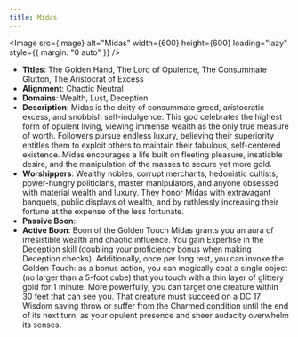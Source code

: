 ```yaml
---
title: Midas
---
```



<Image src={image} alt="Midas" width={600} height={600} loading="lazy" style={{ margin: "0 auto" }} />

- **Titles**: The Golden Hand, The Lord of Opulence, The Consummate Glutton, The Aristocrat of Excess
- **Alignment**: Chaotic Neutral
- **Domains**: Wealth, Lust, Deception
- **Description**: Midas is the deity of consummate greed, aristocratic excess, and snobbish self-indulgence. This god celebrates the highest form of opulent living, viewing immense wealth as the only true measure of worth. Followers pursue endless luxury, believing their superiority entitles them to exploit others to maintain their fabulous, self-centered existence. Midas encourages a life built on fleeting pleasure, insatiable desire, and the manipulation of the masses to secure yet more gold.
- **Worshippers**: Wealthy nobles, corrupt merchants, hedonistic cultists, power-hungry politicians, master manipulators, and anyone obsessed with material wealth and luxury. They honor Midas with extravagant banquets, public displays of wealth, and by ruthlessly increasing their fortune at the expense of the less fortunate.
- **Passive Boon**:
- **Active Boon**: Boon of the Golden Touch Midas grants you an aura of irresistible wealth and chaotic influence. You gain Expertise in the Deception skill (doubling your proficiency bonus when making Deception checks). Additionally, once per long rest, you can invoke the Golden Touch: as a bonus action, you can magically coat a single object (no larger than a 5-foot cube) that you touch with a thin layer of glittery gold for 1 minute. More powerfully, you can target one creature within 30 feet that can see you. That creature must succeed on a DC 17 Wisdom saving throw or suffer from the Charmed condition until the end of its next turn, as your opulent presence and sheer audacity overwhelm its senses.
